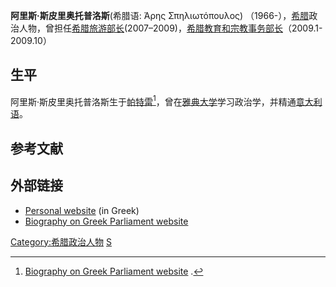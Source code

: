 '''阿里斯·斯皮里奥托普洛斯'''(希腊语: Άρης Σπηλιωτόπουλος) （1966-），[[希腊|希腊]]政治人物，曾担任[[希腊旅游部长|希腊旅游部长]](2007–2009)，[[希腊教育和宗教事务部长|希腊教育和宗教事务部长]]（2009.1-2009.10）

== 生平 ==
阿里斯·斯皮里奥托普洛斯生于[[帕特雷|帕特雷]]<ref name=Parl>[http://www.parliament.gr/english/synthesh/mp.asp?MPID=437 Biography on Greek Parliament website] {{webarchive|url=https://web.archive.org/web/20080219082521/http://www.parliament.gr/english/synthesh/mp.asp?MPID=437 |date=2008-02-19 }}.</ref>，曾在[[雅典大学|雅典大学]]学习政治学，并精通[[意大利语|意大利语]]。

==参考文献==
{{Reflist}}

==外部链接==
*[http://www.e-aris.gr Personal website] {{Wayback|url=http://www.e-aris.gr/ |date=20210106192908 }} (in Greek)
*[https://web.archive.org/web/20080219082521/http://www.parliament.gr/english/synthesh/mp.asp?MPID=437 Biography on Greek Parliament website]

[[Category:希腊政治人物|Category:希腊政治人物]]
[[Category:雅典大學校友|S]]